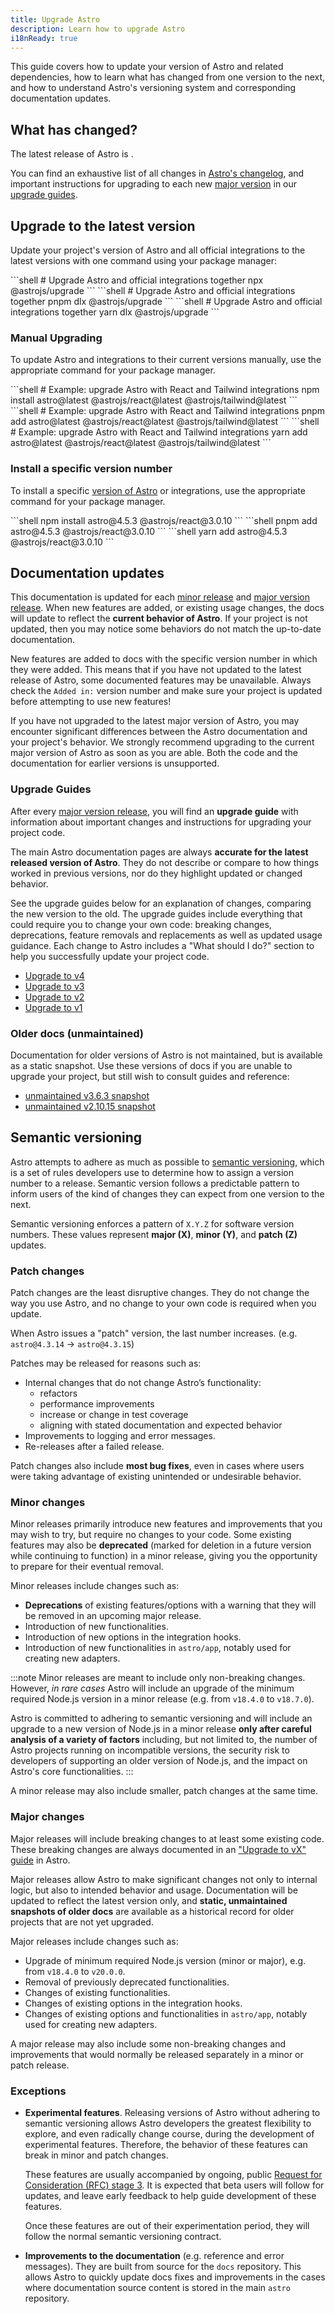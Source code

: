 ```yaml
---
title: Upgrade Astro
description: Learn how to upgrade Astro
i18nReady: true
---
```



This guide covers how to update your version of Astro and related dependencies, how to learn what has changed from one version to the next, and how to understand Astro's versioning system and corresponding documentation updates.

## What has changed?
The latest release of Astro is <Version pkgName="astro" />.

You can find an exhaustive list of all changes in [Astro's changelog](https://github.com/withastro/astro/blob/main/packages/astro/CHANGELOG.md), and important instructions for upgrading to each new [major version](#major-changes) in our [upgrade guides](#upgrade-guides).


## Upgrade to the latest version

Update your project's version of Astro and all official integrations to the latest versions with one command using your package manager:

<PackageManagerTabs>
  <Fragment slot="npm">
  ```shell
  # Upgrade Astro and official integrations together
  npx @astrojs/upgrade
  ```
  </Fragment>
  <Fragment slot="pnpm">
  ```shell
  # Upgrade Astro and official integrations together
  pnpm dlx @astrojs/upgrade
  ```
  </Fragment>
  <Fragment slot="yarn">
  ```shell
  # Upgrade Astro and official integrations together
  yarn dlx @astrojs/upgrade
  ```
  </Fragment>
</PackageManagerTabs>


### Manual Upgrading

To update Astro and integrations to their current versions manually, use the appropriate command for your package manager.

<PackageManagerTabs>
  <Fragment slot="npm">
  ```shell
  # Example: upgrade Astro with React and Tailwind integrations
  npm install astro@latest @astrojs/react@latest @astrojs/tailwind@latest
  ```
  </Fragment>
  <Fragment slot="pnpm">
  ```shell
  # Example: upgrade Astro with React and Tailwind integrations
  pnpm add astro@latest @astrojs/react@latest @astrojs/tailwind@latest
  ```
  </Fragment>
  <Fragment slot="yarn">
  ```shell
  # Example: upgrade Astro with React and Tailwind integrations
  yarn add astro@latest @astrojs/react@latest @astrojs/tailwind@latest
  ```
  </Fragment>
</PackageManagerTabs>

### Install a specific version number

To install a specific [version of Astro](https://www.npmjs.com/package/astro?activeTab=versions) or integrations, use the appropriate command for your package manager.

<PackageManagerTabs>
  <Fragment slot="npm">
  ```shell
  npm install astro@4.5.3 @astrojs/react@3.0.10
  ```
  </Fragment>
  <Fragment slot="pnpm">
  ```shell
  pnpm add astro@4.5.3 @astrojs/react@3.0.10
  ```
  </Fragment>
  <Fragment slot="yarn">
  ```shell
  yarn add astro@4.5.3 @astrojs/react@3.0.10
  ```
  </Fragment>
</PackageManagerTabs>


## Documentation updates

This documentation is updated for each [minor release](#minor-changes) and [major version release](#major-changes). When new features are added, or existing usage changes, the docs will update to reflect the **current behavior of Astro**. If your project is not updated, then you may notice some behaviors do not match the up-to-date documentation. 

New features are added to docs with the specific version number in which they were added. This means that if you have not updated to the latest release of Astro, some documented features may be unavailable. Always check the `Added in:` version number and make sure your project is updated before attempting to use new features!

If you have not upgraded to the latest major version of Astro, you may encounter significant differences between the Astro documentation and your project's behavior. We strongly recommend upgrading to the current major version of Astro as soon as you are able. Both the code and the documentation for earlier versions is unsupported.

### Upgrade Guides

After every [major version release](#major-changes), you will find an **upgrade guide** with information about important changes and instructions for upgrading your project code.

The main Astro documentation pages are always **accurate for the latest released version of Astro**. They do not describe or compare to how things worked in previous versions, nor do they highlight updated or changed behavior.

See the upgrade guides below for an explanation of changes, comparing the new version to the old. The upgrade guides include everything that could require you to change your own code: breaking changes, deprecations, feature removals and replacements as well as updated usage guidance. Each change to Astro includes a "What should I do?" section to help you successfully update your project code.

- [Upgrade to v4](/en/guides/upgrade-to/v4/)
- [Upgrade to v3](/en/guides/upgrade-to/v3/)
- [Upgrade to v2](/en/guides/upgrade-to/v2/)
- [Upgrade to v1](/en/guides/upgrade-to/v1/)

### Older docs (unmaintained)

Documentation for older versions of Astro is not maintained, but is available as a static snapshot. Use these versions of docs if you are unable to upgrade your project, but still wish to consult guides and reference:

- [unmaintained v3.6.3 snapshot](https://docs-git-v3-docs-unmaintained-astrodotbuild.vercel.app/)
- [unmaintained v2.10.15 snapshot](https://deploy-preview-4405--astro-docs-2.netlify.app/en/getting-started/)


## Semantic versioning

Astro attempts to adhere as much as possible to [semantic versioning](https://semver.org/), which is a set of rules developers use to determine how to assign a version number to a release. Semantic version follows a predictable pattern to inform users of the kind of changes they can expect from one version to the next.

Semantic versioning enforces a pattern of `X.Y.Z` for software version numbers. These values represent **major (X)**, **minor (Y)**, and **patch (Z)** updates.

### Patch changes

Patch changes are the least disruptive changes. They do not change the way you use Astro, and no change to your own code is required when you update.

When Astro issues a "patch" version, the last number increases. (e.g. `astro@4.3.14` -> `astro@4.3.15`)

Patches may be released for reasons such as:

- Internal changes that do not change Astro’s functionality:
  - refactors
  - performance improvements
  - increase or change in test coverage
  - aligning with stated documentation and expected behavior
- Improvements to logging and error messages.
- Re-releases after a failed release.

Patch changes also include **most bug fixes**, even in cases where users were taking advantage of existing unintended or undesirable behavior.


### Minor changes

Minor releases primarily introduce new features and improvements that you may wish to try, but require no changes to your code. Some existing features may also be **deprecated** (marked for deletion in a future version while continuing to function) in a minor release, giving you the opportunity to prepare for their eventual removal.

Minor releases include changes such as:

- **Deprecations** of existing features/options with a warning that they will be removed in an upcoming major release.
- Introduction of new functionalities.
- Introduction of new options in the integration hooks.
- Introduction of new functionalities in `astro/app`, notably used for creating new adapters.

:::note
Minor releases are meant to include only non-breaking changes. However, *in rare cases* Astro will include an upgrade of the minimum required Node.js version in a minor release (e.g. from `v18.4.0` to `v18.7.0`).

Astro is committed to adhering to semantic versioning and will include an upgrade to a new version of Node.js in a minor release **only after careful analysis of a variety of factors** including, but not limited to, the number of Astro projects running on incompatible versions, the security risk to developers of supporting an older version of Node.js, and the impact on Astro's core functionalities.
:::

A minor release may also include smaller, patch changes at the same time.

### Major changes

Major releases will include breaking changes to at least some existing code. These breaking changes are always documented in an ["Upgrade to vX" guide](#upgrade-guides) in Astro.

Major releases allow Astro to make significant changes not only to internal logic, but also to intended behavior and usage. Documentation will be updated to reflect the latest version only, and **static, unmaintained snapshots of older docs** are available as a historical record for older projects that are not yet upgraded.

Major releases include changes such as:

- Upgrade of minimum required Node.js version (minor or major), e.g. from `v18.4.0` to `v20.0.0`.
- Removal of previously deprecated functionalities.
- Changes of existing functionalities.
- Changes of existing options in the integration hooks.
- Changes of existing options and functionalities in `astro/app`, notably used for creating new adapters.

A major release may also include some non-breaking changes and improvements that would normally be released separately in a minor or patch release.

### Exceptions

- **Experimental features**. Releasing versions of Astro without adhering to semantic versioning allows Astro developers the greatest flexibility to explore, and even radically change course, during the development of experimental features. Therefore, the behavior of these features can break in minor and patch changes.

  These features are usually accompanied by ongoing, public [Request for Consideration (RFC) stage 3](https://github.com/withastro/roadmap#stage-3-rfc--development). It is expected that beta users will follow for updates, and leave early feedback to help guide development of these features.

  Once these features are out of their experimentation period, they will follow the normal semantic versioning contract.

- **Improvements to the documentation** (e.g. reference and error messages). They are built from source for the `docs` repository. This allows Astro to quickly update docs fixes and improvements in the cases where documentation source content is stored in the main `astro` repository.

